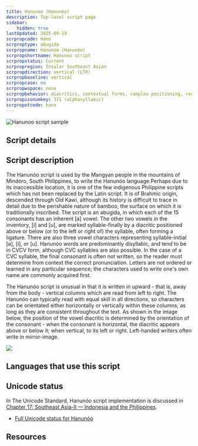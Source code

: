 ```yaml
---
title: Hanunoo (Hanunóo)
description: Top-level script page
sidebar:
    hidden: true
lastUpdated: 2025-09-19
scrpropcode: Hano
scrproptype: abugida
scrpropname: Hanunoo (Hanunóo)
scrpropshortname: Hanunoo script
scrpropstatus: Current
scrpropregion: Insular Southeast Asian
scrpropdirection: vertical (LTR)
scrpropbaseline: vertical
scrpropcase: no
scrpropwspace: none
scrpropbehavior: diacritics, contextual forms, complex positioning, required ligatures
scrpropisonumkey: 371 (alphasyllabic)
scrpropotcode: hano
---
```



![Hanunoo script sample](../images/hano-sample.png "Excerpt from 'Ana Nimi'.")

## Script details

<ScriptDetails />

## Script description

The Hanunóo script is used by the Mangyan people in the mountains of Mindoro, South Philippines, to write the Hanunóo language.Perhaps due to its inaccessible location, it is one of the few indigenous Philippine scripts which has not been replaced by the Latin script. It is of Brahmic origin, descended through Old Kawi, although its history is difficult to trace in detail due to the perishable nature of bamboo, the surface on which it is traditionally inscribed. The script is an abugida, in which each of the 15 consonants has an inherent [a] vowel. The other two vowels in the inventory, [i] and [u], are marked syllable-finally by a diacritic positioned above or below (or to the left or right of) the syllable, often forming a ligature. There are also three vowel characters representing syllable-initial [a], [i], or [u]. Hanunóo words are predominantly disyllabic, and tend to be in CVCV form, although CVC syllables are also possible. In the case of a CVC syllable, the final consonant is often not written, so the reader must determine from context the correct pronunciation. Letters are not ordered or learned in any particular sequence; the characters used to write one's own name are commonly acquired first.

The Hanunóo script is unusual in that it is written in upward - that is, away from the body - vertical columns which are read from left to right. The Hanunóo can typically read with equal skill in all directions, so characters can be orientated either horizontally or vertically within these columns, as long as they are consistent throughout the text. As shown in the image below, the position of the vowel diacritic is determined by the orientation of the consonant - when the consonant is horizontal, the diacritic appears above or below it; when vertical, to its left or right. Left-handed writers often write in mirror-image.

![](../images/hano-hanunoo1.png)

## Languages that use this script

<WsList script='Hano' wsMax='5' />

## Unicode status

In The Unicode Standard, Hanunóo script implementation is discussed in [Chapter 17: Southeast Asia-II — Indonesia and the Philippines](https://www.unicode.org/versions/latest/core-spec/chapter-17/#G26437).

- [Full Unicode status for Hanunóo](/scrlang/unicode/hano-unicode)



## Resources

<ScriptResources detailSummary='seemore' />

